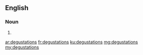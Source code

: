 ==English==

===Noun===
{{head|en|noun plural form}}

# {{plural of|degustation|lang=en}}

[[ar:degustations]]
[[fr:degustations]]
[[ku:degustations]]
[[mg:degustations]]
[[my:degustations]]